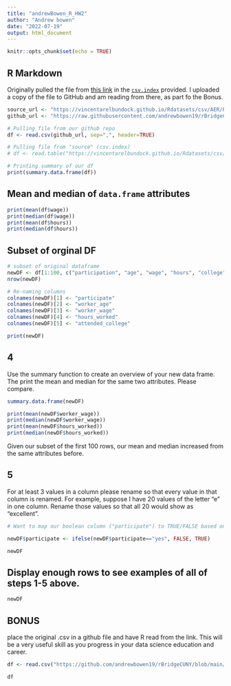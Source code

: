 ```yaml
---
title: "andrewBowen_R_HW2"
author: "Andrew bowen"
date: "2022-07-19"
output: html_document
---
```


```r
knitr::opts_chunk$set(echo = TRUE)
```

## R Markdown
Originally pulled the file from [this link](https://vincentarelbundock.github.io/Rdatasets/csv/AER/PSID1976.csv) in the [`csv.index`](https://raw.githubusercontent.com/vincentarelbundock/Rdatasets/master/datasets.csv) provided. I uploaded a copy of the file to GitHub and am reading from there, as part fo the Bonus.
```r
source_url <- "https://vincentarelbundock.github.io/Rdatasets/csv/AER/PSID1976.csv"
github_url <- "https://raw.githubusercontent.com/andrewbowen19/rBridgeCUNY/main/data/labor-force-participation.csv"

# Pulling file from our github repo
df <- read.csv(github_url, sep=",", header=TRUE)

# Pulling file from "source" (csv.index)
# df <- read.table("https://vincentarelbundock.github.io/Rdatasets/csv/AER/PSID1976.csv",sep=",", header=TRUE)

# Printing summary of our df
print(summary.data.frame(df))
```

## Mean and median of `data.frame` attributes

```r
print(mean(df$wage))
print(median(df$wage))
print(mean(df$hours))
print(median(df$hours))
```


## Subset of orginal DF
```r
# subset of original dataframe
newDF <- df[1:100, c("participation", "age", "wage", "hours", "college")]
nrow(newDF)
```


```r
# Re-naming columns
colnames(newDF)[1] <- "participate"
colnames(newDF)[2] <- "worker_age"
colnames(newDF)[3] <- "worker_wage"
colnames(newDF)[4] <- "hours_worked"
colnames(newDF)[5] <- "attended_college"

print(newDF)
```


## 4
Use the summary function to create an overview of your new data frame. The print the mean
and median for the same two attributes. Please compare.
```r
summary.data.frame(newDF)

print(mean(newDF$worker_wage))
print(median(newDF$worker_wage))
print(mean(newDF$hours_worked))
print(median(newDF$hours_worked))

```

Given our subset of the first 100 rows, our mean and median increased from the same attributes before.

## 5
For at least 3 values in a column please rename so that every value in that column is renamed.
For example, suppose I have 20 values of the letter “e” in one column. Rename those values so
that all 20 would show as “excellent”.
```r
# Want to map our boolean column ("participate") to TRUE/FALSE based on yes/no response

newDF$participate <- ifelse(newDF$participate=="yes", FALSE, TRUE)

newDF
```


## Display enough rows to see examples of all of steps 1-5 above.
```r
newDF
```


## BONUS 
place the original .csv in a github file and have R read from the link. This will be a very
useful skill as you progress in your data science education and career.

```r
df <- read.csv("https://github.com/andrewbowen19/rBridgeCUNY/blob/main/data/labor-force-participation.csv", sep=",", header=TRUE)

df
```
